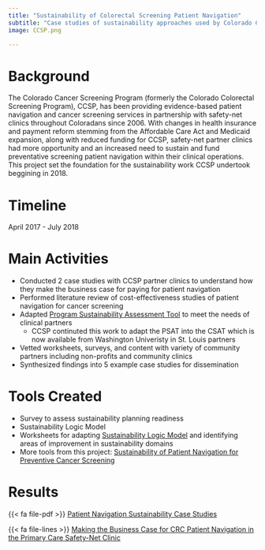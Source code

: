 ```yaml
---
title: "Sustainability of Colorectal Screening Patient Navigation"
subtitle: "Case studies of sustainability approaches used by Colorado Cancer Screening Program partner clinics to support patient navigation for cancer screening"
image: CCSP.png

---
```


# Background  

The Colorado Cancer Screening Program (formerly the Colorado Colorectal Screening Program), CCSP, has been providing evidence-based patient navigation and cancer screening services in partnership with safety-net clinics throughout Coloradans since 2006. With changes in health insurance and payment reform stemming from the Affordable Care Act and Medicaid expansion, along with reduced funding for CCSP, safety-net partner clinics had more opportunity and an increased need to sustain and fund preventative screening patient navigation within their clinical operations. This project set the foundation for the sustainability work CCSP undertook beggining in 2018.   

# Timeline  

April 2017 - July 2018 

# Main Activities  
  
* Conducted 2 case studies with CCSP partner clinics to understand how they make the business case for paying for patient navigation  
* Performed literature review of cost-effectiveness studies of patient navigation for cancer screening  
* Adapted [Program Sustainability Assessment Tool](https://sustaintool.org) to meet the needs of clinical partners  
  + CCSP continuted this work to adapt the PSAT into the CSAT which is now available from Washington Univeristy in St. Louis partners  
* Vetted worksheets, surveys, and content with variety of community partners including non-profits and community clinics  
* Synthesized findings into 5 example case studies for dissemination


# Tools Created  

* Survey to assess sustainability planning readiness  
* Sustainability Logic Model  
* Worksheets for adapting [Sustainability Logic Model](https://drive.google.com/file/d/1TYUzJMo26F3mp96u65Pvh4ldx8gwZzuv/view) and identifying areas of improvement in sustainability domains  
* More tools from this project: [Sustainability of Patient Navigation for Preventive Cancer Screening](https://sites.google.com/view/ccsp-pn-sustainability/)

# Results  

{{< fa file-pdf >}} [Patient Navigation Sustainability Case Studies](https://drive.google.com/drive/u/0/folders/1WXctDnZLg6mlSJDPu7UlPBKmDN2FZrMq)

{{< fa file-lines >}} [Making the Business Case for CRC Patient Navigation in the Primary Care Safety-Net Clinic](https://drive.google.com/file/d/1RI8Udt7jk9pajq0yS2Jm3Og-DOfCxe1l/view)
